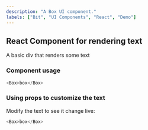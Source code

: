 ```yaml
---
description: "A Box UI component."
labels: ["Bit", "UI Components", "React", "Demo"]
---
```



## React Component for rendering text

A basic div that renders some text

### Component usage

```js
<Box>box</Box>
```

### Using props to customize the text

Modify the text to see it change live:

```js live
<Box>box</Box>
```
